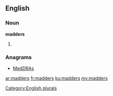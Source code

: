 ==English==

===Noun===
'''madders'''

# {{plural of|[[madder]]}}

===Anagrams===
* [[MedDRAs#English|MedDRAs]]

[[Category:English plurals]]

[[ar:madders]]
[[fr:madders]]
[[ku:madders]]
[[my:madders]]